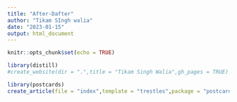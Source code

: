 ```yaml
---
title: "After-Dafter"
author: "Tikam SIngh walia"
date: "2023-01-15"
output: html_document
---
```


```r
knitr::opts_chunk$set(echo = TRUE)
```

```r
library(distill)
#create_website(dir = ".",title = "Tikam Singh Walia",gh_pages = TRUE)
```

```r
library(postcards)
create_article(file = "index",template = "trestles",package = "postcards")

```


